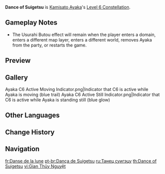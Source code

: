 {{Constellation Infobox
|image       = Constellation Dance of Suigetsu.png
|description = Kamisato Ayaka gains Usurahi Butou every 10s, increasing her [[Charged Attack]] DMG by 298%. This buff will be cleared 0.5s after Ayaka's Charged ATK hits an opponent, after which the timer for this ability will restart.
|level       = 6
|character   = Kamisato Ayaka
|utility1    = DMG Bonus
|utility2    = Charged Attack DMG Increase
}}
'''Dance of Suigetsu''' is [[Kamisato Ayaka]]'s [[Level 6 Constellation]].

==Gameplay Notes==
* The Usurahi Butou effect will remain when the player enters a domain, enters a different map layer, enters a different world, removes Ayaka from the party, or restarts the game.

==Preview==
{{Preview
|file=Constellation Dance of Suigetsu Charged
|caption=Charged Attack Visual Effect
}}

==Gallery==
<gallery>
Ayaka C6 Active Moving Indicator.png|Indicator that C6 is active while Ayaka is moving (blue trail)
Ayaka C6 Active Still Indicator.png|Indicator that C6 is active while Ayaka is standing still (blue glow)
</gallery>

==Other Languages==
{{Other Languages
|en      = Dance of Suigetsu
|zhs     = 间水月
|zhs_rm  = Jiān Shuǐ Yuè
|zht     = 間水月
|zht_rm  = Jiān Shuǐ Yuè
|zh_tl   = Between Water and Moon
|ja      = {{Rubi|間|あい|水|すい|月|げつ}}
|ja_rm   = Ai Suigetsu
|ja_tl   = Between Water and Moon
|ko      = 물에 비친 달
|ko_rm   = Mul-e Bichin Dal
|ko_tl   = Moon Reflected in Water
|es      = Reflejo de la luna
|es_tl   = Moon's Reflection
|fr      = Danse de la lune
|fr_tl   = Dance of the Moon
|ru      = Танец суигэцу
|ru_tl   = Dance of Suigetsu
|th      = Dance of Suigetsu
|vi      = {{tt|Gian Thủy Nguyệt|间水月}}
|vi_tl   = Between Water and Moon{{Sino|vi}}
|de      = Suigetsu-Tanz
|de_tl   = Suigetsu dance
|id      = Dance of Suigetsu
|pt      = Dança de Suigetsu
|pt_tl   = Dance of Suigetsu
|tr      = Suigetsu Dansı
|tr_tl   = 
|it      = Danza di Suigetsu
|it_tl   = Dance of Suigetsu
}}

==Change History==
{{Change History|2.0}}

==Navigation==
{{Talent Navbox|Kamisato Ayaka}}

[[fr:Danse de la lune]]
[[pt-br:Dança de Suigetsu]]
[[ru:Танец суигэцу]]
[[th:Dance of Suigetsu]]
[[vi:Gian Thủy Nguyệt]]